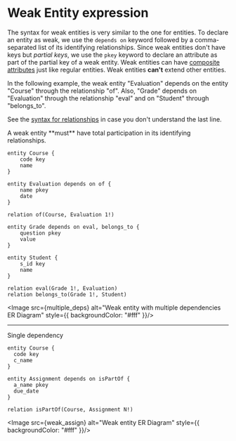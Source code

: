 
# Weak Entity expression


The syntax for weak entities is very similar to the one for entities. To declare an entity as weak, we use the `depends on` keyword followed by a comma-separated list of its 
identifying relationships.
Since weak entities don't have keys but _partial keys_, we use the `pkey` keyword to declare an attribute as part of the partial key of a weak entity.
Weak entities can have [composite attributes](/docs/Syntax/entity#entity-attributes) just like regular entities. Weak entities **can't** extend
other entities.

 In the following example, the weak entity "Evaluation" depends on the entity "Course" through the relationship
"of". Also, "Grade" depends on "Evaluation" through the relationship "eval" and on "Student" through "belongs_to".

 See the [syntax for relationships](/docs/Syntax/relationship) in case you don't understand the last line.

<Callout>
A weak entity **must** have total participation in its identifying relationships.
</Callout>

```erdoc
entity Course {
    code key
    name
}

entity Evaluation depends on of {
    name pkey
    date
}

relation of(Course, Evaluation 1!)

entity Grade depends on eval, belongs_to {
    question pkey
    value
}

entity Student {
    s_id key
    name
}

relation eval(Grade 1!, Evaluation)
relation belongs_to(Grade 1!, Student)
```

<Image src={multiple_deps} alt="Weak entity with multiple dependencies ER Diagram" style={{ backgroundColor: "#fff" }}/>



---
Single dependency
```erdoc
entity Course {
  code key
  c_name
} 

entity Assignment depends on isPartOf {
  a_name pkey
  due_date
}

relation isPartOf(Course, Assignment N!)
```
<Image src={weak_assign} alt="Weak entity ER Diagram" style={{ backgroundColor: "#fff" }}/>